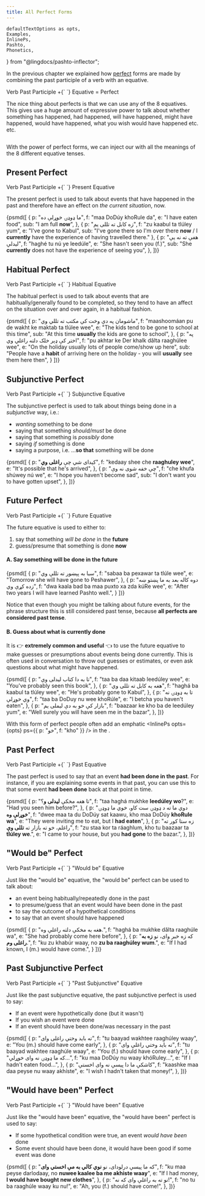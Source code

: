 ```yaml
---
title: All Perfect Forms
---
```


    defaultTextOptions as opts,
    Examples,
    InlinePs,
    Pashto,
    Phonetics,
} from "@lingdocs/pashto-inflector";


In the previous chapter we explained how [perfect](https://en.wikipedia.org/wiki/Perfect_(grammar)) forms are made by combining the <Link to="/verbs/roots-and-stems/#the-past-participle">past participle</Link> of a verb with an equative.

<div style={{ maxWidth: "350px", margin: "0 auto 2rem auto" }}>
    <img src={chemistryPerfect} alt="" className="img-fluid" />
</div>

<Formula>
    <Link to="/verbs/roots-and-stems/#the-past-participle">Verb Past Participle</Link> +{` `}
    Equative = Perfect
</Formula>

The nice thing about perfects is that we can use <Link to="/equatives/other-equatives/#overview-of-8-equatives">any of the 8 equatives</Link>. This gives use a huge amount of expressive power to talk about whether something has happened, had happened, will have happened, might have happened, would have happened, what you wish would have happened etc. etc.

<div style={{ margin: "0 auto 2rem auto" }}>
    <img src={perfectDogMeme} alt="" className="img-fluid" />
</div>

With the power of perfect forms, we can inject our <VP text="verb phrases" /> with all the meanings of the <Link to="/equatives/other-equatives/#overview-of-8-equatives">8 different equative tenses</Link>. 

## Present Perfect

<Formula>
    Verb Past Participle +{` `}
    Present Equative
</Formula>

The present perfect is used to talk about events that have happened in the past and therefore have an effect on *the current situation*, now.

<Examples opts={opts}>{psmd([
    {
        p: "ما ډوډۍ خوړلې ده",
        f: "maa DoDúy khoRule da",
        e: "I have eaten food",
        sub: "I am full **now**",
    },
    {
        p: "زه کابل ته تللی یم",
        f: "zu kaabul ta tlúley yum",
        e: "I've gone to Kabul",
        sub: "I've gone there so I'm over there **now** / I **currently** have the experience of having travelled there."
    },
    {
        p: "هغې ته نه یې لیدلې",
        f: "haghé tu nú ye leedúle",
        e: "She hasn't seen you (f.)",
        sub: "She **currently** does not have the experience of seeing you",
    },
])}</Examples>

## Habitual Perfect

<Formula>
    Verb Past Participle +{` `}
    Habitual Equative
</Formula>

The habitual perfect is used to talk about events that are habitually/generally found to be completed, so they tend to have an affect on the situation over and over again, in a habitual fashion. 

<Examples opts={opts}>{psmd([
    {
        p: "ماشومان په دې وخت کې مکتب ته تللي وي",
        f: "maashoomáan pu de wakht ke maktab ta tlúlee wee",
        e: "The kids tend to be gone to school at this time",
        sub: "At this time **usually** the kids are gone to school",
    },
    {
        p: "په اختر کې ډېر خلک دلته راغلي وي",
        f: "pu akhtar ke Der khalk dălta raaghúlee wee",
        e: "On the holiday usually lots of people come/show up here",
        sub: "People have a **habit** of arriving here on the holiday - you will **usually** see them here then",
    }
])}</Examples>

## Subjunctive Perfect

<Formula>
    Verb Past Participle +{` `}
    Subjunctive Equative
</Formula>

The subjunctive perfect is used to talk about things being done in a *subjunctive* way, i.e.:
 - *wanting* something to be done
 - saying that something *should/must* be done
 - saying that something is *possibly* done
 - saying *if* something is done
 - saying a purpose, i.e. ...**so that** something will be done

<Examples opts={opts}>{psmd([
    {
        p: "کېدای شي چې **راغلی وي**",
        f: "kedaay shee che **raaghuley wee**",
        e: "It's possible that he's arrived",
    },
    {
        p: "چې خفه شوی نه وې",
        f: "che khufa shúwey nú we",
        e: "I hope you haven't become sad",
        sub: "I don't want you to have gotten upset",
    },
])}</Examples>

## Future Perfect

<Formula>
    Verb Past Participle +{` `}
    Future Equative
</Formula>

The future equative is used to either to:

<ol style={{ listStyleType: "upper-alpha" }}>
    <li>say that something <em>will be done</em> in the <strong>future</strong></li>
    <li>guess/presume that something is done <strong>now</strong></li>
</ol>

#### A. Say something will be done in the future

<Examples opts={opts}>{psmd([
    {
        p: "سبا به پېښور ته تللې وي",
        f: "sabaa ba pexawar ta tlúle wee",
        e: "Tomorrow she will have gone to Peshawer",
    },
    {
        p: "دوه کاله بعد به ما پښتو ښه زده کړې وي",
        f: "dwa kaala bad ba maa puxto xa zda kúRe wee",
        e: "After two years I will have learned Pashto well.",
    }
])}</Examples>

Notice that even though you might be talking about future events, for the <Link to="/phrase-structure/vp/">phrase structure</Link> this is still considered past tense, because **all perfects are considered past tense**.

#### B. Guess about what is currently done

It is 👉 **extremely common and useful** 👈 to use the future equative to make guesses or presumptions about events being done currently. This is often used in conversation to throw out guesses or estimates, or even ask questions about what might have happened.

<Examples opts={opts}>{psmd([
    {
        p: "تا به دا کتاب لیدلی وي",
        f: "taa ba daa kitaab leedúley wee",
        e: "You've probably seen this book",
    },
    {
        p: "هغه به کابل ته تللی وي",
        f: "haghá ba kaabul ta tlúley wee",
        e: "He's probably gone to Kabul",
    },
    {
        p: "تا به ډوډۍ نه وي خوړلې",
        f: "taa ba DoDuy nu wee khoRúle",
        e: "I betcha you haven't eaten",
    },
    {
        p: "بازار کې خو به دې لیملی یم",
        f: "baazaar ke kho ba de leedúley yum",
        e: "Well surely you will have seen me in the bazar",
    },
])}</Examples>

With this form of perfect people often add an emphatic <InlinePs opts={opts} ps={{ p: "خو", f: "kho" }} /> in the <KidsSection />.

## Past Perfect

<Formula>
    Verb Past Participle +{` `}
    Past Equative
</Formula>

The past perfect is used to say that an event **had been done in the past**. For instance, if you are explaining some events in that past, you can use this to that some event **had been done** back at that point in time.

<Examples opts={opts}>{psmd([
    {
        p: "تا هغه مخکې **لیدلی و**؟",
        f: "taa haghá mukhke **leedúley wo**?",
        e: "Had you seen him before?",
    },
    {
        p: "دوي ما ته د ډوډۍ ست کاو، خوي ما ډوډۍ **خوړلې وه**",
        f: "dwee maa ta du DoDúy sat kaawu, kho maa DoDúy **khoRule wa**",
        e: "They were inviting me to eat, but I **had eaten**",
    },
    {
        p: "زه ستا کور ته راغلم، خو ته بازار ته **تللی وې**",
        f: "zu staa kor ta ráaghlum, kho tu baazaar ta **tlúley we**.",
        e: "I came to your house, but you **had gone** to the bazar.",
    },
])}</Examples>

## "Would be" Perfect

<Formula>
    Verb Past Participle +{` `}
    "Would be" Equative
</Formula>

Just like the <Link to="/equatives/other-equatives/#would-be-equative">"would be" equative</Link>, the "would be" perfect can be used to talk about:

- an event being habitually/repeatedly done in the past
- to presume/guess that an event would have been done in the past
- to say the outcome of a hypothetical conditions
- to say that an event should have happened

<Examples opts={opts}>{psmd([
    {
        p: "هغه به مخکې دلته راغلې وه.",
        f: "haghá ba mukhke dălta raaghúle wa",
        e: "She had probably come here before",
    },
    {
        p: "که زه خبر وای، نو **زه به راغلی وم**.",
        f: "ku zu khabúr waay, no **zu ba raaghúley wum**.",
        e: "If I had known, I (m.) would have come.",
    }
])}</Examples>

## Past Subjunctive Perfect

<Formula>
    Verb Past Participle +{` `}
    "Past Subjunctive" Equative
</Formula>

Just like the <Link to="/equatives/other-equatives/#past-subjunctive">past subjunctive equative</Link>, the past subjunctive perfect is used to say:

- If an event were hypothetically done (but it wasn't)
- If you wish an event were done
- If an event should have been done/was necessary in the past

<Examples opts={opts}>{psmd([
    {
        p: "ته باید وختي راغلی وای",
        f: "tu baayad wakhtee raaghúley waay",
        e: "You (m.) should have come early",
    },
    {
        p: "ته باید وختي راغلې وای",
        f: "tu baayad wakhtee raaghúle waay",
        e: "You (f.) should have come early",
    },
    {
        p: "که ما ډوډۍ نه وای خوړلې...",
        f: "ku maa DoDúy nu waay khóRuley...",
        e: "If I hadn't eaten food...",
    },
    {
        p: "کاشکې ما دا پیسې نه وای اخستې",
        f: "kaashke maa daa peyse nu waay akhíste",
        e: "I wish I hadn't taken that money!",
    },
])}</Examples>

## "Would have been" Perfect

<Formula>
    Verb Past Participle +{` `}
    "Would have been" Equative
</Formula>

Just like the <Link to="/equatives/other-equatives/#would-have-been-equative">"would have been" equative</Link>, the "would have been" perfect is used to say:

- If some hypothetical condition were true, an event *would have been* done
- Some event should have been done, it would have been good if some event was done

<Examples opts={opts}>{psmd([
    {
        p: "که ما پیسې درلودای، نو **نوي کالي به مې اخستي وای**",
        f: "ku maa peyse darlodaay, no **nuwee kaalee ba me akhiste waay**",
        e: "If I had money, **I would have bought new clothes**",
    },
    {
        p: "نو ته به راغلې وای که نه!",
        f: "no tu ba raaghúle waay ku nu!",
        e: "Ah, you (f.) should have come!",
    },
])}</Examples>